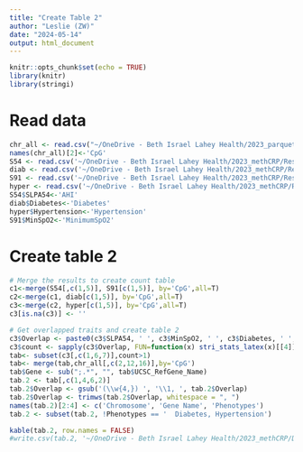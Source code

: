```yaml
---
title: "Create Table 2"
author: "Leslie (ZW)"
date: "2024-05-14"
output: html_document
---
```


```r
knitr::opts_chunk$set(echo = TRUE)
library(knitr)
library(stringi)
```

# Read data
```r
chr_all <- read.csv("~/OneDrive - Beth Israel Lahey Health/2023_parquet_db_methylation/Data/infinium-methylationepic-v-1-0-b5-manifest-file.csv",skip=7)
names(chr_all)[2]<-'CpG'
S54 <- read.csv('~/OneDrive - Beth Israel Lahey Health/2023_methCRP/Results/Lasso_EWAS/20240514_Enet_AHI.csv')
diab <- read.csv('~/OneDrive - Beth Israel Lahey Health/2023_methCRP/Results/Lasso_EWAS/20240514_Enet_Diab.csv')
S91 <- read.csv('~/OneDrive - Beth Israel Lahey Health/2023_methCRP/Results/Lasso_EWAS/20240514_Enet_MinO2.csv')
hyper <- read.csv('~/OneDrive - Beth Israel Lahey Health/2023_methCRP/Results/Lasso_EWAS/20240514_Enet_hyper.csv')
S54$SLPA54<-'AHI'
diab$Diabetes<-'Diabetes'
hyper$Hypertension<-'Hypertension'
S91$MinSpO2<-'MinimumSpO2'
```

# Create table 2
```r
# Merge the results to create count table
c1<-merge(S54[,c(1,5)], S91[c(1,5)], by='CpG',all=T)
c2<-merge(c1, diab[c(1,5)], by='CpG',all=T)
c3<-merge(c2, hyper[c(1,5)], by='CpG',all=T)
c3[is.na(c3)] <- ''

# Get overlapped traits and create table 2
c3$Overlap <- paste0(c3$SLPA54, ' ', c3$MinSpO2, ' ', c3$Diabetes, ' ', c3$Hypertension)
c3$count <- sapply(c3$Overlap, FUN=function(x) stri_stats_latex(x)[[4]])
tab<- subset(c3[,c(1,6,7)],count>1)
tab<- merge(tab,chr_all[,c(2,12,16)],by='CpG')
tab$Gene <- sub(";.*", "", tab$UCSC_RefGene_Name)
tab.2 <- tab[,c(1,4,6,2)]
tab.2$Overlap <- gsub('(\\w{4,}) ', '\\1, ', tab.2$Overlap)
tab.2$Overlap <- trimws(tab.2$Overlap, whitespace = ", ")
names(tab.2)[2:4] <- c('Chromosome', 'Gene Name', 'Phenotypes')
tab.2 <- subset(tab.2, !Phenotypes == '  Diabetes, Hypertension')

kable(tab.2, row.names = FALSE)
#write.csv(tab.2, '~/OneDrive - Beth Israel Lahey Health/2023_methCRP/Draft/Tables and Figures/Table2.csv', row.names = FALSE)
```
